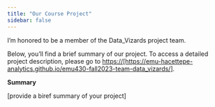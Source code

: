 ```yaml
---
title: "Our Course Project"
sidebar: false 
---
```


I'm honored to be a member of the Data_Vizards project team.

Below, you'll find a brief summary of our project. To access a detailed project description, please go to [https://\[https://emu-hacettepe-analytics.github.io/emu430-fall2023-team-data_vizards/\]](#0){.uri}.

**Summary**

\[provide a biref summary of your project\]
